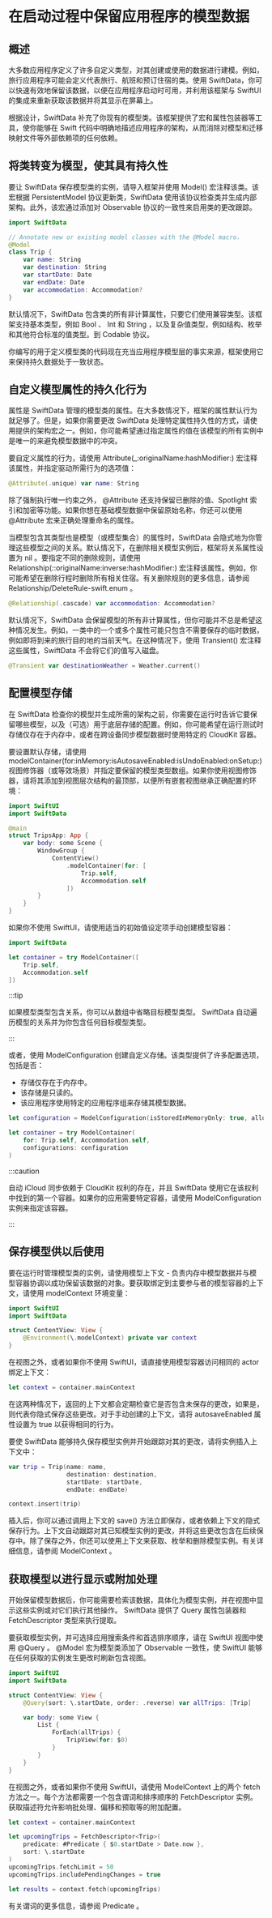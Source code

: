# 在启动过程中保留应用程序的模型数据

<ToBePolishedAfterTranslation />

<OriginalSource
  title="Preserving your app’s model data across launches"
  url="https://developer.apple.com/documentation/swiftdata/preservingyourappsmodeldataacrosslaunches"
  summary="使用框架的宏向 SwiftData 描述你的模型类，并存储这些模型的实例，以便它们在应用程序运行时之外存在"
/>

## 概述

大多数应用程序定义了许多自定义类型，对其创建或使用的数据进行建模。例如，旅行应用程序可能会定义代表旅行、航班和预订住宿的类。使用 SwiftData，你可以快速有效地保留该数据，以便在应用程序启动时可用，并利用该框架与 SwiftUI 的集成来重新获取该数据并将其显示在屏幕上。

根据设计，SwiftData 补充了你现有的模型类。该框架提供了宏和属性包装器等工具，使你能够在 Swift 代码中明确地描述应用程序的架构，从而消除对模型和迁移映射文件等外部依赖项的任何依赖。

## 将类转变为模型，使其具有持久性

要让 SwiftData 保存模型类的实例，请导入框架并使用 Model() 宏注释该类。该宏根据 PersistentModel 协议更新类，SwiftData 使用该协议检查类并生成内部架构。此外，该宏通过添加对 Observable 协议的一致性来启用类的更改跟踪。

```swift
import SwiftData

// Annotate new or existing model classes with the @Model macro.
@Model
class Trip {
    var name: String
    var destination: String
    var startDate: Date
    var endDate: Date
    var accommodation: Accommodation?
}
```

默认情况下，SwiftData 包含类的所有非计算属性，只要它们使用兼容类型。该框架支持基本类型，例如 Bool 、 Int 和 String ，以及复杂值类型，例如结构、枚举和其他符合标准的值类型。到 Codable 协议。

你编写的用于定义模型类的代码现在充当应用程序模型层的事实来源，框架使用它来保持持久数据处于一致状态。

## 自定义模型属性的持久化行为

属性是 SwiftData 管理的模型类的属性。在大多数情况下，框架的属性默认行为就足够了。但是，如果你需要更改 SwiftData 处理特定属性持久性的方式，请使用提供的架构宏之一。例如，你可能希望通过指定属性的值在该模型的所有实例中是唯一的来避免模型数据中的冲突。

要自定义属性的行为，请使用 Attribute(\_:originalName:hashModifier:) 宏注释该属性，并指定驱动所需行为的选项值：

```swift
@Attribute(.unique) var name: String
```

除了强制执行唯一约束之外， @Attribute 还支持保留已删除的值、Spotlight 索引和加密等功能。如果你想在基础模型数据中保留原始名称，你还可以使用 @Attribute 宏来正确处理重命名的属性。

当模型包含其类型也是模型（或模型集合）的属性时，SwiftData 会隐式地为你管理这些模型之间的关系。默认情况下，在删除相关模型实例后，框架将关系属性设置为 nil 。要指定不同的删除规则，请使用 Relationship(_:_:originalName:inverse:hashModifier:) 宏注释该属性。例如，你可能希望在删除行程时删除所有相关住宿。有关删除规则的更多信息，请参阅 Relationship/DeleteRule-swift.enum 。

```swift
@Relationship(.cascade) var accommodation: Accommodation?
```

默认情况下，SwiftData 会保留模型的所有非计算属性，但你可能并不总是希望这种情况发生。例如，一类中的一个或多个属性可能只包含不需要保存的临时数据，例如即将到来的旅行目的地的当前天气。在这种情况下，使用 Transient() 宏注释这些属性，SwiftData 不会将它们的值写入磁盘。

```swift
@Transient var destinationWeather = Weather.current()
```

## 配置模型存储

在 SwiftData 检查你的模型并生成所需的架构之前，你需要在运行时告诉它要保留哪些模型，以及（可选）用于底层存储的配置。例如，你可能希望在运行测试时存储仅存在于内存中，或者在跨设备同步模型数据时使用特定的 CloudKit 容器。

要设置默认存储，请使用 modelContainer(for:inMemory:isAutosaveEnabled:isUndoEnabled:onSetup:) 视图修饰器（或等效场景）并指定要保留的模型类型数组。如果你使用视图修饰器，请将其添加到视图层次结构的最顶部，以便所有嵌套视图继承正确配置的环境：

```swift
import SwiftUI
import SwiftData

@main
struct TripsApp: App {
    var body: some Scene {
        WindowGroup {
            ContentView()
                .modelContainer(for: [
                    Trip.self,
                    Accommodation.self
                ])
        }
    }
}
```

如果你不使用 SwiftUI，请使用适当的初始值设定项手动创建模型容器：

```swift
import SwiftData

let container = try ModelContainer([
    Trip.self,
    Accommodation.self
])
```

:::tip

如果模型类型包含关系，你可以从数组中省略目标模型类型。 SwiftData 自动遍历模型的关系并为你包含任何目标模型类型。

:::

或者，使用 ModelConfiguration 创建自定义存储。该类型提供了许多配置选项，包括是否：

- 存储仅存在于内存中。
- 该存储是只读的。
- 该应用程序使用特定的应用程序组来存储其模型数据。

```swift
let configuration = ModelConfiguration(isStoredInMemoryOnly: true, allowsSave: false)

let container = try ModelContainer(
    for: Trip.self, Accommodation.self,
    configurations: configuration
)
```

:::caution

自动 iCloud 同步依赖于 CloudKit 权利的存在，并且 SwiftData 使用它在该权利中找到的第一个容器。如果你的应用需要特定容器，请使用 ModelConfiguration 实例来指定该容器。

:::

## 保存模型供以后使用

要在运行时管理模型类的实例，请使用模型上下文 - 负责内存中模型数据并与模型容器协调以成功保留该数据的对象。要获取绑定到主要参与者的模型容器的上下文，请使用 modelContext 环境变量：

```swift
import SwiftUI
import SwiftData

struct ContentView: View {
    @Environment(\.modelContext) private var context
}
```

在视图之外，或者如果你不使用 SwiftUI，请直接使用模型容器访问相同的 actor 绑定上下文：

```swift
let context = container.mainContext
```

在这两种情况下，返回的上下文都会定期检查它是否包含未保存的更改，如果是，则代表你隐式保存这些更改。对于手动创建的上下文，请将 autosaveEnabled 属性设置为 true 以获得相同的行为。

要使 SwiftData 能够持久保存模型实例并开始跟踪对其的更改，请将实例插入上下文中：

```swift
var trip = Trip(name: name,
                destination: destination,
                startDate: startDate,
                endDate: endDate)

context.insert(trip)
```

插入后，你可以通过调用上下文的 save() 方法立即保存，或者依赖上下文的隐式保存行为。上下文自动跟踪对其已知模型实例的更改，并将这些更改包含在后续保存中。除了保存之外，你还可以使用上下文来获取、枚举和删除模型实例。有关详细信息，请参阅 ModelContext 。

## 获取模型以进行显示或附加处理

开始保留模型数据后，你可能需要检索该数据，具体化为模型实例，并在视图中显示这些实例或对它们执行其他操作。 SwiftData 提供了 Query 属性包装器和 FetchDescriptor 类型来执行提取。

要获取模型实例，并可选择应用搜索条件和首选排序顺序，请在 SwiftUI 视图中使用 @Query 。 @Model 宏为模型类添加了 Observable 一致性，使 SwiftUI 能够在任何获取的实例发生更改时刷新包含视图。

```swift
import SwiftUI
import SwiftData

struct ContentView: View {
    @Query(sort: \.startDate, order: .reverse) var allTrips: [Trip]

    var body: some View {
        List {
            ForEach(allTrips) {
                TripView(for: $0)
            }
        }
    }
}
```

在视图之外，或者如果你不使用 SwiftUI，请使用 ModelContext 上的两个 fetch 方法之一。每个方法都需要一个包含谓词和排序顺序的 FetchDescriptor 实例。获取描述符允许影响批处理、偏移和预取等的附加配置。

```swift
let context = container.mainContext

let upcomingTrips = FetchDescriptor<Trip>(
    predicate: #Predicate { $0.startDate > Date.now },
    sort: \.startDate
)
upcomingTrips.fetchLimit = 50
upcomingTrips.includePendingChanges = true

let results = context.fetch(upcomingTrips)
```

有关谓词的更多信息，请参阅 Predicate 。
